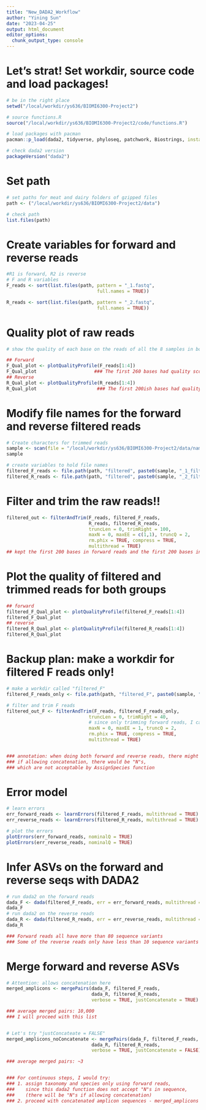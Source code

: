 ```yaml
---
title: "New_DADA2_Workflow"
author: "Yining Sun"
date: "2023-04-25"
output: html_document
editor_options: 
  chunk_output_type: console
---
```


# Let's strat! Set workdir, source code and load packages!
```r
# be in the right place
setwd("/local/workdir/ys636/BIOMI6300-Project2")

# source functions.R
source("/local/workdir/ys636/BIOMI6300-Project2/code/functions.R")

# load packages with pacman
pacman::p_load(dada2, tidyverse, phyloseq, patchwork, Biostrings, install = FALSE)

# check dada2 version
packageVersion("dada2")
```



# Set path
```r

# set paths for meat and dairy folders of gzipped files
path <- ("/local/workdir/ys636/BIOMI6300-Project2/data")

# check path
list.files(path)

```

# Create variables for forward and reverse reads
```r
#R1 is forward, R2 is reverse
# F and R variables
F_reads <- sort(list.files(path, pattern = "_1.fastq",
                                 full.names = TRUE))

R_reads <- sort(list.files(path, pattern = "_2.fastq",
                                 full.names = TRUE))

```

# Quality plot of raw reads
```r
# show the quality of each base on the reads of all the 8 samples in both groups

## Forward
F_Qual_plot <- plotQualityProfile(F_reads[1:4])
F_Qual_plot                     ### The first 260 bases had quality scores over 30
## Reverse
R_Qual_plot <- plotQualityProfile(R_reads[1:4])
R_Qual_plot                      ### The first 200ish bases had quality scores over 30

```


# Modify file names for the forward and reverse filtered reads
```r

# Create characters for trimmed reads 
sample <- scan(file = "/local/workdir/ys636/BIOMI6300-Project2/data/name.txt", what = "character")
sample

# create variables to hold file names
filtered_F_reads <- file.path(path, "filtered", paste0(sample, "_1_filtered.fastq"))
filtered_R_reads <- file.path(path, "filtered", paste0(sample, "_2_filtered.fastq"))

```


# Filter and trim the raw reads!!
```r

filtered_out <- filterAndTrim(F_reads, filtered_F_reads, 
                              R_reads, filtered_R_reads,
                              truncLen = 0, trimRight = 100,
                              maxN = 0, maxEE = c(1,1), truncQ = 2, 
                              rm.phix = TRUE, compress = TRUE, 
                              multithread = TRUE)
## kept the first 200 bases in forward reads and the first 200 bases in reverse reads

```


# Plot the quality of filtered and trimmed reads for both groups
```r

## forward
filtered_F_Qual_plot <- plotQualityProfile(filtered_F_reads[1:4])
filtered_F_Qual_plot  
## reverse
filtered_R_Qual_plot <- plotQualityProfile(filtered_R_reads[1:4])
filtered_R_Qual_plot

```


# Backup plan: make a workdir for filtered F reads only!
```r
# make a workdir called "filtered_F"
filtered_F_reads_only <- file.path(path, "filtered_F", paste0(sample, "_1_filtered.fastq"))

# filter and trim F reads
filtered_out_F <- filterAndTrim(F_reads, filtered_F_reads_only, 
                              truncLen = 0, trimRight = 40, 
                              # since only trimming forward reads, I can only trim right 40 bases.
                              maxN = 0, maxEE = 1, truncQ = 2, 
                              rm.phix = TRUE, compress = TRUE, 
                              multithread = TRUE)


### annotation: when doing both forward and reverse reads, there might be no merged pairs.
### if allowing concatenation, there would be "N"s, 
### which are not acceptable by AssignSpecies function

```


# Error model
```r

# learn errors
err_forward_reads <- learnErrors(filtered_F_reads, multithread = TRUE)
err_reverse_reads <- learnErrors(filtered_R_reads, multithread = TRUE)

# plot the errors
plotErrors(err_forward_reads, nominalQ = TRUE)
plotErrors(err_reverse_reads, nominalQ = TRUE)

```


# Infer ASVs on the forward and reverse seqs with DADA2
```r
# run dada2 on the forward reads
dada_F <- dada(filtered_F_reads, err = err_forward_reads, multithread =  TRUE)
dada_F
# run dada2 on the reverse reads
dada_R <- dada(filtered_R_reads, err = err_reverse_reads, multithread =  TRUE)
dada_R

### Forward reads all have more than 80 sequence variants 
### Some of the reverse reads only have less than 10 sequence variants

```


# Merge forward and reverse ASVs
```r

# Attention: allows concatenation here
merged_amplicons <- mergePairs(dada_F, filtered_F_reads,
                               dada_R, filtered_R_reads,
                               verbose = TRUE, justConcatenate = TRUE)

### average merged pairs: 10,000
### I will proceed with this list


# Let's try "justConcateate = FALSE"
merged_amplicons_noConcatenate <- mergePairs(dada_F, filtered_F_reads,
                               dada_R, filtered_R_reads,
                               verbose = TRUE, justConcatenate = FALSE)

### average merged pairs: ~3


### For continuous steps, I would try:
### 1. assign taxonomy and species only using forward reads, 
###    since this dada2 function does not accept "N"s in sequence,
###    (there will be "N"s if allowing concatenation)
### 2. proceed with concatenated amplicon sequences - merged_amplicons


```









